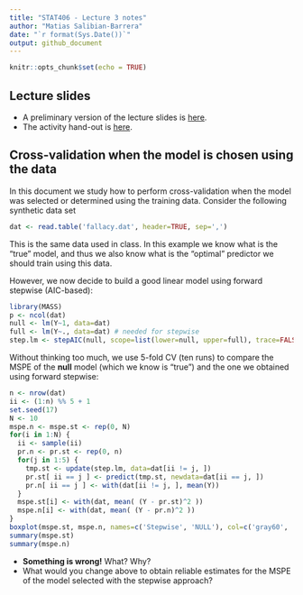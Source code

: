```yaml
---
title: "STAT406 - Lecture 3 notes"
author: "Matias Salibian-Barrera"
date: "`r format(Sys.Date())`"
output: github_document
---
```


```r
knitr::opts_chunk$set(echo = TRUE)
```

## Lecture slides

* A preliminary version of the lecture slides is [here](STAT406-17-lecture-3.pdf).
* The activity hand-out is [here](lecture3-activity.pdf).

## Cross-validation when the model is chosen using the data

In this document we study how to perform cross-validation 
when the model was selected or determined using the 
training data. Consider the following synthetic data 
set
```r
dat <- read.table('fallacy.dat', header=TRUE, sep=',')
```
This is the same data used in class. In this example
we know what is the "true" model, and thus we also know
what is the "optimal" predictor we should 
train using this data. 

However, we now decide to build a good
linear model using forward stepwise (AIC-based):
```r
library(MASS)
p <- ncol(dat)
null <- lm(Y~1, data=dat)
full <- lm(Y~., data=dat) # needed for stepwise
step.lm <- stepAIC(null, scope=list(lower=null, upper=full), trace=FALSE)
```
Without thinking too much, we use 5-fold CV (ten runs) 
to compare the MSPE of the 
**null** model (which we know is "true") and the
one we obtained using forward stepwise:
```r
n <- nrow(dat)
ii <- (1:n) %% 5 + 1
set.seed(17)
N <- 10
mspe.n <- mspe.st <- rep(0, N)
for(i in 1:N) {
  ii <- sample(ii)
  pr.n <- pr.st <- rep(0, n)
  for(j in 1:5) {
    tmp.st <- update(step.lm, data=dat[ii != j, ])
    pr.st[ ii == j ] <- predict(tmp.st, newdata=dat[ii == j, ])
    pr.n[ ii == j ] <- with(dat[ii != j, ], mean(Y))
  }
  mspe.st[i] <- with(dat, mean( (Y - pr.st)^2 ))
  mspe.n[i] <- with(dat, mean( (Y - pr.n)^2 ))
}
boxplot(mspe.st, mspe.n, names=c('Stepwise', 'NULL'), col=c('gray60', 'hotpink'), main='Wrong')
summary(mspe.st)
summary(mspe.n)
```

* **Something is wrong!** What? Why? 
* What would you change above to obtain reliable estimates for the MSPE of the 
model selected with the stepwise approach? 


<!-- ## Correlated covariates -->

<!-- Technological advances in recent decades have resulted in data  -->
<!-- being collected in a fundamentally different way from the way  -->
<!-- it was when "classical" statistical methods were proposed.  -->
<!-- Specifically, it is not at all uncommon to have data sets with -->
<!-- an abundance of potentially useful explanatory variables.  -->
<!-- Sometimes the investigators are not sure which of them can be  -->
<!-- expected to be useful or meaningful. In many applications one -->
<!-- finds data with many more variables than cases.  -->

<!-- A consequence of this "wide net" data collection strategy is  -->
<!-- that many of the explanatory variables may be correlated with -->
<!-- each other. In what follows we will illustrate some of the -->
<!-- problems that this can cause both when training and interpreting -->
<!-- models, and also with the resulting predictions. -->

<!-- ### Significant variables "dissappear" -->

<!-- Consider the air pollution data set, and the fit to the  -->
<!-- **reduced** linear regression model used previously in class: -->
<!-- ```{r signif} -->
<!-- # Correlated covariates -->
<!-- x <- read.table('../Lecture1/rutgers-lib-30861_CSV-1.csv', header=TRUE, sep=',') -->
<!-- reduced <- lm(MORT ~ POOR + HC + NOX + HOUS + NONW, data=x) -->
<!-- round( summary(reduced)$coef, 3) -->
<!-- ``` -->
<!-- Note that all coefficients seem to be significant based on -->
<!-- the individual tests of hypothesis (with `POOR` and  -->
<!-- `HOUS` maybe only marginally so). In this sense all 5 -->
<!-- explanatory varibles in this model appear to be relevant. -->

<!-- Now, we fit the **full** model, that is, we include -->
<!-- all available explanatory variables in the data set: -->
<!-- ```{r signif2} -->
<!-- full <- lm(MORT ~ ., data=x) -->
<!-- round( summary(full)$coef, 3) -->
<!-- ``` -->
<!-- Now we have many more parameters to estimate, and while two of -->
<!-- them appear to be significantly different from zero (`NONW` -->
<!-- and `PREC`), all the others seem to be redundant.  -->
<!-- In particular, note that the p-values for the individual -->
<!-- test of hypotheses for 4 out of the 5   -->
<!-- regression coefficients for the variables of the **reduced** -->
<!-- model have now become not significant. -->
<!-- ```{r signif3} -->
<!-- round( summary(full)$coef[ names(coef(reduced)), ], 3) -->
<!-- ``` -->

<!-- ### Why does this happen?  -->

<!-- Recall that the covariance matrix of the least squares estimator involves the -->
<!-- inverse of (X'X), where X' denotes the transpose of the n x p matrix X (that -->
<!-- contains each vector of explanatory variables as a row). It is easy to see  -->
<!-- that if two columns of X are linearly dependent, then X'X will be rank deficient.  -->
<!-- When two columns of X are "close" to being linearly dependent (e.g. their -->
<!-- linear corrleation is high), then the matrix X'X will be ill-conditioned, and -->
<!-- its inverse will have very large entries. This means that the estimated  -->
<!-- standard errors of the least squares estimator will be unduly large, resulting -->
<!-- in non-significant test of hypotheses for each parameter separately, even if -->
<!-- the global test for all of them simultaneously is highly significant. -->

<!-- ### Why is this a problem if we are interested in prediction? -->

<!-- Although in many applications one is interested in interpreting the parameters -->
<!-- of the model, even if one is only trying to fit / train a model to do -->
<!-- predictions, highly variable parameter estimators will typically result in -->
<!-- a noticeable loss of prediction accuracy. This can be easily seen from the  -->
<!-- bias / variance factorization of the mean squared prediction error (MSPE)  -->
<!-- mentioned in class. Hence, better predictions can be obtained if one -->
<!-- uses less-variable parameter estimators.  -->

<!-- ### What can we do? -->

<!-- A commonly used strategy is to remove some explanatory variables from the -->
<!-- model, leaving only non-redundant covariates. However, this is easier said than -->
<!-- done. You have seen some strategies in other courses (stepwise variable selection, etc.) -->
<!-- In coming weeks we will investigate other methods to deal with this problem. -->



